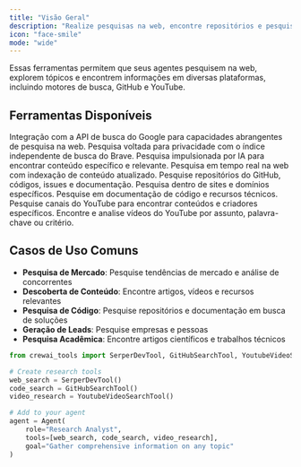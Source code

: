 ```yaml
---
title: "Visão Geral"
description: "Realize pesquisas na web, encontre repositórios e pesquise informações em toda a internet"
icon: "face-smile"
mode: "wide"
---
```


Essas ferramentas permitem que seus agentes pesquisem na web, explorem tópicos e encontrem informações em diversas plataformas, incluindo motores de busca, GitHub e YouTube.

## **Ferramentas Disponíveis**

<CardGroup cols={2}>
  <Card title="Serper Dev Tool" icon="google" href="/pt-BR/tools/search-research/serperdevtool">
    Integração com a API de busca do Google para capacidades abrangentes de pesquisa na web.
  </Card>

  <Card title="Brave Search Tool" icon="shield" href="/pt-BR/tools/search-research/bravesearchtool">
    Pesquisa voltada para privacidade com o índice independente de busca do Brave.
  </Card>

  <Card title="Exa Search Tool" icon="magnifying-glass" href="/pt-BR/tools/search-research/exasearchtool">
    Pesquisa impulsionada por IA para encontrar conteúdo específico e relevante.
  </Card>

  <Card title="LinkUp Search Tool" icon="link" href="/pt-BR/tools/search-research/linkupsearchtool">
    Pesquisa em tempo real na web com indexação de conteúdo atualizado.
  </Card>

  <Card title="GitHub Search Tool" icon="github" href="/pt-BR/tools/search-research/githubsearchtool">
    Pesquise repositórios do GitHub, códigos, issues e documentação.
  </Card>

  <Card title="Website Search Tool" icon="globe" href="/pt-BR/tools/search-research/websitesearchtool">
    Pesquisa dentro de sites e domínios específicos.
  </Card>

  <Card title="Code Docs Search Tool" icon="code" href="/pt-BR/tools/search-research/codedocssearchtool">
    Pesquise em documentação de código e recursos técnicos.
  </Card>

  <Card title="YouTube Channel Search" icon="youtube" href="/pt-BR/tools/search-research/youtubechannelsearchtool">
    Pesquise canais do YouTube para encontrar conteúdos e criadores específicos.
  </Card>

  <Card title="YouTube Video Search" icon="play" href="/pt-BR/tools/search-research/youtubevideosearchtool">
    Encontre e analise vídeos do YouTube por assunto, palavra-chave ou critério.
  </Card>
</CardGroup>

## **Casos de Uso Comuns**

- **Pesquisa de Mercado**: Pesquise tendências de mercado e análise de concorrentes
- **Descoberta de Conteúdo**: Encontre artigos, vídeos e recursos relevantes
- **Pesquisa de Código**: Pesquise repositórios e documentação em busca de soluções
- **Geração de Leads**: Pesquise empresas e pessoas
- **Pesquisa Acadêmica**: Encontre artigos científicos e trabalhos técnicos

```python
from crewai_tools import SerperDevTool, GitHubSearchTool, YoutubeVideoSearchTool

# Create research tools
web_search = SerperDevTool()
code_search = GitHubSearchTool()
video_research = YoutubeVideoSearchTool()

# Add to your agent
agent = Agent(
    role="Research Analyst",
    tools=[web_search, code_search, video_research],
    goal="Gather comprehensive information on any topic"
)
```
